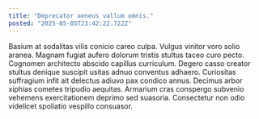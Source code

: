 ```yaml
---
title: "Deprecator aeneus vallum omnis."
posted: "2025-05-05T23:42:22.722Z"
---
```


Basium at sodalitas vilis conicio careo culpa. Vulgus vinitor voro solio aranea. Magnam fugiat aufero dolorum tristis stultus taceo curo pecto.
Cognomen architecto abscido capillus curriculum. Degero casso creator stultus denique suscipit usitas adnuo conventus adhaero. Curiositas suffragium infit ait delectus adiuvo pax condico annus.
Decimus arbor xiphias cometes tripudio aequitas. Armarium cras conspergo subvenio vehemens exercitationem deprimo sed suasoria. Consectetur non odio videlicet spoliatio vespillo consuasor.
